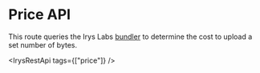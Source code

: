 
# Price API

This route queries the Irys Labs [bundler](/learn/network/bundler) to determine the cost to upload a set number of bytes.

<IrysRestApi tags={["price"]} />
